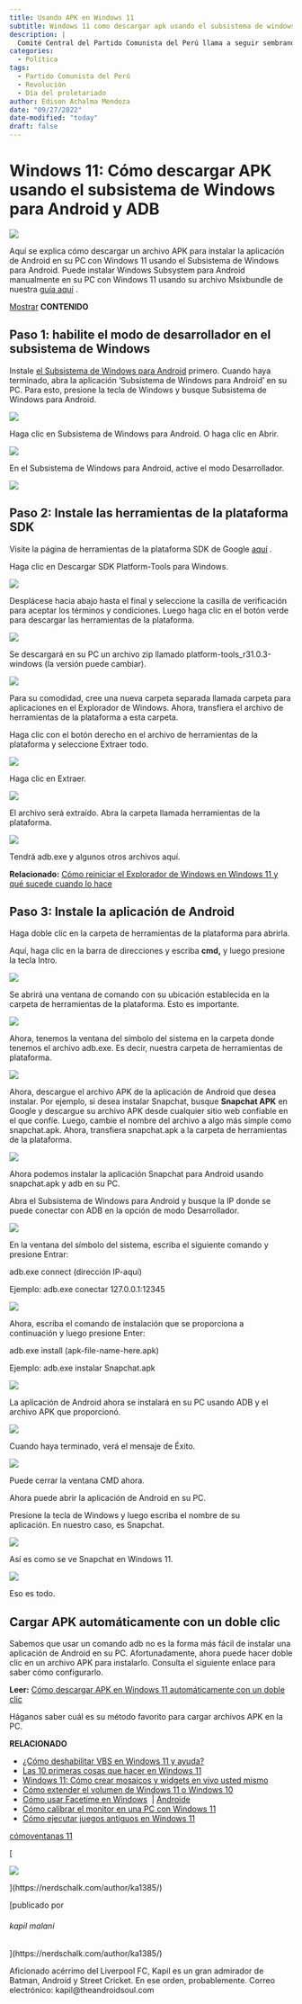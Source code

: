 ```yaml
---
title: Usando APK en Windows 11
subtitle: Windows 11 como descargar apk usando el subsistema de windows para android y adb
description: |
  Comité Central del Partido Comunista del Perú llama a seguir sembrando revolución en el día del proletariado.
categories:
  - Política
tags:
  - Partido Comunista del Perú
  - Revolución
  - Día del proletariado
author: Edison Achalma Mendoza
date: "09/27/2022"
date-modified: "today"
draft: false
---
```


# Windows 11: Cómo descargar APK usando el subsistema de Windows para Android y ADB

![](https://cdn.nerdschalk.com/wp-content/uploads/2021/10/install-logo-759x427.png?width=600)

Aquí se explica cómo descargar un archivo APK para instalar la aplicación de Android en su PC con Windows 11 usando el Subsistema de Windows para Android. Puede instalar Windows Subsystem para Android manualmente en su PC con Windows 11 usando su archivo Msixbundle de nuestra [guía aquí](https://nerdschalk.com/android-apps-on-windows-11-dev-channel-how-to-install-windows-subsystem-for-android-manually-with-msixbundle/) .

[Mostrar](https://nerdschalk.com/windows-11-how-to-sideload-apk-using-windows-subsystem-for-android-and-adb/#) **CONTENIDO** [](https://nerdschalk.com/windows-11-how-to-sideload-apk-using-windows-subsystem-for-android-and-adb/#)

## Paso 1: habilite el modo de desarrollador en el subsistema de Windows

Instale [el Subsistema de Windows para Android](https://nerdschalk.com/android-apps-on-windows-11-dev-channel-how-to-install-windows-subsystem-for-android-manually-with-msixbundle/) primero. Cuando haya terminado, abra la aplicación 'Subsistema de Windows para Android' en su PC. Para esto, presione la tecla de Windows y busque Subsistema de Windows para Android.

![](https://cdn.nerdschalk.com/wp-content/uploads/2021/10/get-android-apps-on-windows-11-dev-channel-09.png?width=800)

Haga clic en Subsistema de Windows para Android. O haga clic en Abrir.

![](https://cdn.nerdschalk.com/wp-content/uploads/2021/10/get-android-apps-on-windows-11-dev-channel-08.png?width=800)

En el Subsistema de Windows para Android, active el modo Desarrollador.

![](https://cdn.nerdschalk.com/wp-content/uploads/2021/10/get-android-apps-on-windows-11-dev-channel-10-2.png?width=800)

## Paso 2: Instale las herramientas de la plataforma SDK

Visite la página de herramientas de la plataforma SDK de Google [aquí](https://developer.android.com/studio/releases/platform-tools.html) .

Haga clic en Descargar SDK Platform-Tools para Windows.

![](https://cdn.nerdschalk.com/wp-content/uploads/2021/10/get-android-apps-on-windows-11-dev-channel-11.png?width=800)

Desplácese hacia abajo hasta el final y seleccione la casilla de verificación para aceptar los términos y condiciones. Luego haga clic en el botón verde para descargar las herramientas de la plataforma.

![](https://cdn.nerdschalk.com/wp-content/uploads/2021/10/get-android-apps-on-windows-11-dev-channel-12.png?width=700)

Se descargará en su PC un archivo zip llamado platform-tools_r31.0.3-windows (la versión puede cambiar).

![](https://cdn.nerdschalk.com/wp-content/uploads/2021/10/get-android-apps-on-windows-11-dev-channel-13.png?width=700)

Para su comodidad, cree una nueva carpeta separada llamada carpeta para aplicaciones en el Explorador de Windows. Ahora, transfiera el archivo de herramientas de la plataforma a esta carpeta.

Haga clic con el botón derecho en el archivo de herramientas de la plataforma y seleccione Extraer todo.

![](https://cdn.nerdschalk.com/wp-content/uploads/2021/10/get-android-apps-on-windows-11-dev-channel-14.png?width=500)

Haga clic en Extraer.

![](https://cdn.nerdschalk.com/wp-content/uploads/2021/10/get-android-apps-on-windows-11-dev-channel-15-2.png?width=700)

El archivo será extraído. Abra la carpeta llamada herramientas de la plataforma.

![](https://cdn.nerdschalk.com/wp-content/uploads/2021/10/get-android-apps-on-windows-11-dev-channel-16.png?width=500)

Tendrá adb.exe y algunos otros archivos aquí.

**Relacionado:** [Cómo reiniciar el Explorador de Windows en Windows 11 y qué sucede cuando lo hace](https://nerdschalk.com/how-to-restart-windows-explorer-on-windows-11-and-what-happens-when-you-do-it/)

## Paso 3: Instale la aplicación de Android

Haga doble clic en la carpeta de herramientas de la plataforma para abrirla.

Aquí, haga clic en la barra de direcciones y escriba **cmd,** y luego presione la tecla Intro.

![](https://cdn.nerdschalk.com/wp-content/uploads/2021/10/get-android-apps-on-windows-11-dev-channel-20.png?width=500)

Se abrirá una ventana de comando con su ubicación establecida en la carpeta de herramientas de la plataforma. Esto es importante.

![](https://cdn.nerdschalk.com/wp-content/uploads/2021/10/get-android-apps-on-windows-11-dev-channel-21.png?width=800)

Ahora, tenemos la ventana del símbolo del sistema en la carpeta donde tenemos el archivo adb.exe. Es decir, nuestra carpeta de herramientas de plataforma.

![](https://cdn.nerdschalk.com/wp-content/uploads/2021/10/get-android-apps-on-windows-11-dev-channel-17.png?width=700)

Ahora, descargue el archivo APK de la aplicación de Android que desea instalar. Por ejemplo, si desea instalar Snapchat, busque **Snapchat APK** en Google y descargue su archivo APK desde cualquier sitio web confiable en el que confíe. Luego, cambie el nombre del archivo a algo más simple como snapchat.apk. Ahora, transfiera snapchat.apk a la carpeta de herramientas de la plataforma.

![](https://cdn.nerdschalk.com/wp-content/uploads/2021/10/get-android-apps-on-windows-11-dev-channel-18.png?width=700)

Ahora podemos instalar la aplicación Snapchat para Android usando snapchat.apk y adb en su PC.

Abra el Subsistema de Windows para Android y busque la IP donde se puede conectar con ADB en la opción de modo Desarrollador.

![](https://cdn.nerdschalk.com/wp-content/uploads/2021/10/get-android-apps-on-windows-11-dev-channel-19.png?width=800)

En la ventana del símbolo del sistema, escriba el siguiente comando y presione Entrar:

adb.exe connect (dirección IP-aquí)

Ejemplo: adb.exe conectar 127.0.0.1:12345

![](https://cdn.nerdschalk.com/wp-content/uploads/2021/10/get-android-apps-on-windows-11-dev-channel-22.png?width=800)

Ahora, escriba el comando de instalación que se proporciona a continuación y luego presione Enter:

adb.exe install (apk-file-name-here.apk)

Ejemplo: adb.exe instalar Snapchat.apk

![](https://cdn.nerdschalk.com/wp-content/uploads/2021/10/get-android-apps-on-windows-11-dev-channel-23.png?width=800)

La aplicación de Android ahora se instalará en su PC usando ADB y el archivo APK que proporcionó.

![](https://cdn.nerdschalk.com/wp-content/uploads/2021/10/get-android-apps-on-windows-11-dev-channel-24.png?width=800)

Cuando haya terminado, verá el mensaje de Éxito.

![](https://cdn.nerdschalk.com/wp-content/uploads/2021/10/get-android-apps-on-windows-11-dev-channel-25.png?width=800)

Puede cerrar la ventana CMD ahora.

Ahora puede abrir la aplicación de Android en su PC.

Presione la tecla de Windows y luego escriba el nombre de su aplicación. En nuestro caso, es Snapchat.

![](https://cdn.nerdschalk.com/wp-content/uploads/2021/10/get-android-apps-on-windows-11-dev-channel-27.png?width=800)

Así es como se ve Snapchat en Windows 11.

![](https://cdn.nerdschalk.com/wp-content/uploads/2021/10/get-android-apps-on-windows-11-dev-channel-26.jpg?width=800)

Eso es todo.

## Cargar APK automáticamente con un doble clic

Sabemos que usar un comando adb no es la forma más fácil de instalar una aplicación de Android en su PC. Afortunadamente, ahora puede hacer doble clic en un archivo APK para instalarlo. Consulta el siguiente enlace para saber cómo configurarlo.

**Leer:** [Cómo descargar APK en Windows 11 automáticamente con un doble clic](https://nerdschalk.com/how-to-sideload-apk-on-windows-11-automatically-with-a-double-click/)

Háganos saber cuál es su método favorito para cargar archivos APK en la PC.

**RELACIONADO**

- [¿Cómo deshabilitar VBS en Windows 11 y ayuda?](https://nerdschalk.com/how-to-disable-vbs-on-windows-11-and-does-it-help/)
- [Las 10 primeras cosas que hacer en Windows 11](https://nerdschalk.com/first-10-things-to-do-on-windows-11/)
- [Windows 11: Cómo crear mosaicos y widgets en vivo usted mismo](https://nerdschalk.com/windows-11-how-to-create-live-tiles-and-widgets/)
- [Cómo extender el volumen de Windows 11 o Windows 10](https://nerdschalk.com/how-to-extend-volume-windows-11-or-windows-10/)
- [Cómo usar Facetime en Windows](https://nerdschalk.com/how-to-facetime-windows-users/)  | [Androide](https://nerdschalk.com/how-to-facetime-android-users/)
- [Cómo calibrar el monitor en una PC con Windows 11](https://nerdschalk.com/how-to-calibrate-monitor-on-windows-11-pc/)
- [Cómo ejecutar juegos antiguos en Windows 11](https://nerdschalk.com/how-to-run-old-games-on-windows-11/)

[cómo](https://nerdschalk.com/tag/how-to/)[ventanas 11](https://nerdschalk.com/tag/windows-11/)

[

![](https://secure.gravatar.com/avatar/8ddaa30f5018c02bbfc30545a9a2b72a?s=96&d=retro&r=g)

](https://nerdschalk.com/author/ka1385/)

[publicado por

###### kapil malani

](https://nerdschalk.com/author/ka1385/)

Aficionado acérrimo del Liverpool FC, Kapil es un gran admirador de Batman, Android y Street Cricket. En ese orden, probablemente. Correo electrónico: kapil@theandroidsoul.com
